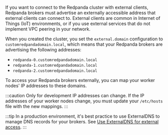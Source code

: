 If you want to connect to the Redpanda cluster with external clients, Redpanda brokers must advertise an externally accessible address that external clients can connect to. External clients are common in Internet of Things (IoT) environments, or if you use external services that do not implement VPC peering in your network.

When you created the cluster, you set the `external.domain` configuration to `customredpandadomain.local`, which means that your Redpanda brokers are advertising the following addresses:

- `redpanda-0.customredpandadomain.local`
- `redpanda-1.customredpandadomain.local`
- `redpanda-2.customredpandadomain.local`

To access your Redpanda brokers externally, you can map your worker nodes' IP addresses to these domains.

:::caution Only for development
IP addresses can change. If the IP addresses of your worker nodes change, you must update your `/etc/hosts` file with the new mappings.
:::

:::tip
In a production environment, it's best practice to use ExternalDNS to manage DNS records for your brokers. See [Use ExternalDNS for external access](../kubernetes-best-practices#use-externaldns-for-external-access).
:::
